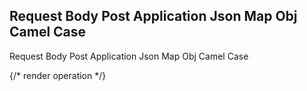 ## Request Body Post Application Json Map Obj Camel Case

Request Body Post Application Json Map Obj Camel Case

{/* render operation */}
